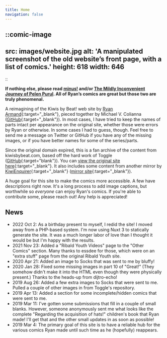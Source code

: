 ```yaml
---
title: Home
navigation: false
---
```


::comic-image
---
src: images/website.jpg
alt: 'A manipulated screenshot of the old website’s front page, with a list of comics.'
height: 618
width: 646
---
::

**If nothing else, please read [minus!](/minus) and/or [The Mildly Inconvenient Journey of Pelen Purul](/pelen-purul). All of Ryan’s comics are great but those two are truly phenomenal.**

A reimagining of the Kiwis by Beat! web site by [Ryan Armand](https://en.wikipedia.org/wiki/Ryan_Armand){:target="_blank"}, pieced together by Michael V. Colianna ([GitHub](https://github.com/michaelvcolianna){:target="_blank"}). In most cases, I have tried to keep the names of parts intact per appearance on the original site, whether those were errors by Ryan or otherwise. In some cases I had to guess, though. Feel free to send me a message on Twitter or GitHub if you have any of the missing images, or if you have better names for some of the series/parts.

Since the original domain expired, this is a fan archive of the content from kiwisbybeat.com, based off the hard work of Toggle ([GitHub](https://github.com/tgle/kiwisbybeat-archive){:target="blank"}). You can [view the original site here](https://kiwisbybeat.netlify.com){:target="_blank"}. It also includes some content from another mirror by [KiwiEnquirer](https://en.wikipedia.org/wiki/User:KiwiEnquirer){:target="_blank"} ([mirror site](http://www.kiwisbymirror.rf.gd){:target="_blank"}).

A huge goal for this site to make the comics more accessible. A few have descriptions right now. It's a long process to add image captions, but worthwhile so *everyone* can enjoy Ryan's comics. If you're able to contribute some, please reach out! Any help is appreciated!

## News

- 2022 Oct 2: As a birthday present to myself, I redid the site! I moved away from a PHP-based system. I'm now using Nuxt 3 to statically generate the site. It was a much longer labor of love than I thought it would be but I'm happy with the results.
- 2021 Nov 23: Added a "Ribald Youth Videos" page to the "Other Comics" section. Many thanks to essdee for those, which were on an "extra stuff" page from the original Ribald Youth site.
- 2020 Apr 21: Added an image to Socks that was sent to me by bluffy!
- 2020 Jan 28: Fixed some missing images in part 10 of "Great!" (They somehow didn't make it into the HTML even though they were physically present.) Thanks to the heads-up from dijtro-echo!
- 2019 Aug 26: Added a few extra images to Socks that were sent to me. Pulled a couple of other images in from Toggle's repository.
- 2019 Apr 13: Added a section for some incomplete/hidden comics that were sent to me.
- 2019 Mar 11: I've gotten some submissions that fill in a couple of small blanks. However, someone anonymously sent me what looks like the complete "Regarding the acquisition of hats!" children's book that Ryan made! I'll get that and the other small updates in as soon as possible!
- 2019 Mar 4: The primary goal of this site is to have a reliable hub for the various comics Ryan made until such time as he (hopefully) reappears.